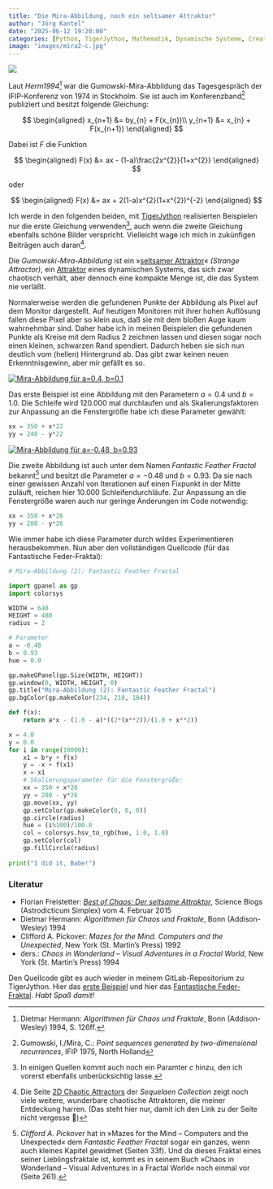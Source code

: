 ```yaml
---
title: "Die Mira-Abbildung, noch ein seltsamer Attraktor"
author: "Jörg Kantel"
date: "2025-06-12 19:20:00"
categories: [Python, TigerJython, Mathematik, Dynamische Systeme, Creative Coding]
image: "images/mira2-c.jpg"
---
```


[![](images/mira2-b.jpg)](https://www.flickr.com/photos/schockwellenreiter/54585046143/)

Laut *Herm1994*[^1] war die Gumowski-Mira-Abbildung das Tagesgespräch der IFIP-Konferenz von 1974 in Stockholm. Sie ist auch im Konferenzband[^2] publiziert und besitzt folgende Gleichung:

[^1]: Dietmar Hermann: *Algorithmen für Chaos und Fraktale*, Bonn (Addison-Wesley) 1994, S. 126ff.
[^2]: Gumowski, I./Mira, C.: *Point sequences generated by two-dimensional recurrences*, IFIP 1975, North Holland

$$
\begin{aligned}
x_{n+1} &= by_{n} + F(x_{n})\\
y_{n+1} &= x_{n} + F(x_{n+1})
\end{aligned}
$$

Dabei ist $F$ die Funktion

$$
\begin{aligned}
F(x) &= ax - (1-a)\frac{2x^{2}}{1+x^{2}}
\end{aligned}
$$

oder

$$
\begin{aligned}
F(x) &= ax + 2(1-a)x^{2}(1+x^{2})^{-2}
\end{aligned}
$$

Ich werde in den folgenden beiden, mit [TigerJython](http://cognitiones.kantel-chaos-team.de/programmierung/python/tigerjython.html) realisierten Beispielen nur die erste Gleichung verwenden[^3], auch wenn die zweite Gleichung ebenfalls schöne Bilder verspricht. Vielleicht wage ich mich in zukünfigen Beiträgen auch daran[^4].

[^3]: In einigen Quellen kommt auch noch ein Paramter $c$ hinzu, den ich vorerst ebenfalls unberücksichtig lasse.
[^4]: Die Seite [2D Chaotic Attractors](https://sequelaencollection.home.blog/2d-chaotic-attractors/) der *Sequelaen Collection* zeigt noch viele weitere, wunderbare chaotische Attraktoren, die meiner Entdeckung harren. (Das steht hier nur, damit ich den Link zu der Seite nicht vergesse&nbsp;🥸)

Die *Gumowski-Mira-Abbildung* ist ein »[seltsamer Attraktor](https://de.wikipedia.org/wiki/Seltsamer_Attraktor)« *(Strange Attractor)*, ein [Attraktor](http://www.spektrum.de/lexikon/physik/attraktor/926) eines dynamischen Systems, das sich zwar chaotisch verhält, aber dennoch eine kompakte Menge ist, die das System nie verläßt.

Normalerweise werden die gefundenen Punkte der Abbildung als Pixel auf dem Monitor dargestellt. Auf heutigen Monitoren mit ihrer hohen Auflösung fallen diese Pixel aber so klein aus, daß sie mit dem bloßen Auge kaum wahrnehmbar sind. Daher habe ich in meinen Beispielen die gefundenen Punkte als Kreise mit dem Radius $2$ zeichnen lassen und diesen sogar noch einen kleinen, schwarzen Rand spendiert. Dadurch heben sie sich nun deutlich vom (hellen) Hintergrund ab. Das gibt zwar keinen neuen Erkenntnisgewinn, aber mir gefällt es so.

[![Mira-Abbildung für a=0.4, b=0.1](images/mira1.jpg)](https://www.flickr.com/photos/schockwellenreiter/54585020798/)

Das erste Beispiel ist eine Abbildung mit den Parametern $a=0.4$ und $b=1.0$. Die Schleife wird 120.000 mal durchlaufen und als Skalierungsfaktoren zur Anpassung an die Fenstergröße habe ich diese Parameter gewählt:

~~~python
xx = 350 + x*22
yy = 240 - y*22
~~~

[![Mira-Abbildung für a=-0.48, b=0.93](images/mira2.jpg)](https://www.flickr.com/photos/schockwellenreiter/54583960732/)

Die zweite Abbildung ist auch unter dem Namen *Fantastic Feather Fractal* bekannt[^5] und besitzt die Parameter $a=-0.48$ und $b=0.93$. Da sie nach einer gewissen Anzahl von Iterationen auf einen Fixpunkt in der Mitte zuläuft, reichen hier 10.000 Schleifendurchläufe. Zur Anpassung an die Fenstergröße waren auch nur geringe Änderungen im Code notwendig:

[^5]: *Clifford A. Pickover* hat in »Mazes for the Mind – Computers and the Unexpected« dem *Fantastic Feather Fractal* sogar ein ganzes, wenn auch kleines Kapitel gewidmet (Seiten 33f). Und da dieses Fraktal eines seiner Lieblingsfraktale ist, kommt es in seinem Buch »Chaos in Wonderland – Visual Adventures in a Fractal World« noch einmal vor (Seite 261).

~~~python
xx = 350 + x*26
yy = 280 - y*26
~~~

Wie immer habe ich diese Parameter durch wildes Experimentieren herausbekommen. Nun aber den vollständigen Quellcode (für das Fantastische Feder-Fraktal):

~~~python
# Mira-Abbildung (2): Fantastic Feather Fractal

import gpanel as gp
import colorsys

WIDTH = 640
HEIGHT = 480
radius = 2

# Parameter
a = -0.48
b = 0.93
hue = 0.0

gp.makeGPanel(gp.Size(WIDTH, HEIGHT))
gp.window(0, WIDTH, HEIGHT, 0)
gp.title("Mira-Abbildung (2): Fantastic Feather Fractal")
gp.bgColor(gp.makeColor(234, 218, 184))

def f(x):
    return a*x - (1.0 - a)*((2*(x**2))/(1.0 + x**2))

x = 4.0
y = 0.0 
for i in range(10000):
    x1 = b*y + f(x)
    y = -x + f(x1)
    x = x1
    # Skalierungsparameter für die Fenstergröße:
    xx = 350 + x*26
    yy = 280 - y*26
    gp.move(xx, yy)
    gp.setColor(gp.makeColor(0, 0, 0))
    gp.circle(radius)
    hue = (i%100)/100.0
    col = colorsys.hsv_to_rgb(hue, 1.0, 1.0)
    gp.setColor(col)
    gp.fillCircle(radius)
    
print("I did it, Babe!")    
~~~

### Literatur

- Florian Freistetter: *[Best of Chaos: Der seltsame Attraktor](http://scienceblogs.de/astrodicticum-simplex/2015/02/04/best-of-chaos-der-seltsame-attraktor/)*, Science Blogs (Astrodicticum Simplex) vom 4. Februar 2015
- Dietmar Hermann: *Algorithmen für Chaos und Fraktale*, Bonn (Addison-Wesley) 1994
- Clifford A. Pickover: *Mazes for the Mind. Computers and the Unexpected*, New York (St. Martin’s Press) 1992
- ders.: *Chaos in Wonderland – Visual Adventures in a Fractal World*, New York (St. Martin’s Press) 1994

Den Quellcode gibt es auch wieder in meinem GitLab-Repositorium zu TigerJython. Hier das [erste Beispiel](https://gitlab.com/kantel/tigerjython/-/blob/master/fraktale/mira1.py) und hier das [Fantastische Feder-Fraktal](https://gitlab.com/kantel/tigerjython/-/blob/master/fraktale/mira2.py). *Habt Spaß damit!*
